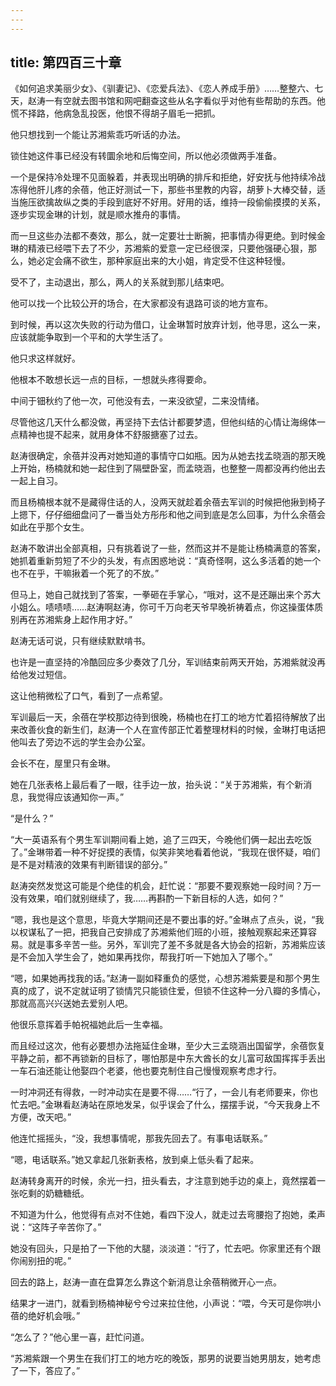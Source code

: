 ```yaml
---
---
---
```

title: 第四百三十章
---




《如何追求美丽少女》、《驯妻记》、《恋爱兵法》、《恋人养成手册》……整整六、七天，赵涛一有空就去图书馆和网吧翻查这些从名字看似乎对他有些帮助的东西。他慌不择路，他病急乱投医，他恨不得胡子眉毛一把抓。

他只想找到一个能让苏湘紫乖巧听话的办法。

锁住她这件事已经没有转圜余地和后悔空间，所以他必须做两手准备。

一个是保持冷处理不见面躲着，并表现出明确的排斥和拒绝，好安抚与他持续冷战冻得他肝儿疼的余蓓，他正好测试一下，那些书里教的内容，胡萝卜大棒交替，适当施压欲擒故纵之类的手段到底好不好用。好用的话，维持一段偷偷摸摸的关系，逐步实现金琳的计划，就是顺水推舟的事情。

而一旦这些办法都不奏效，那么，就一定要壮士断腕，把事情办得更绝。到时候金琳的精液已经喂下去了不少，苏湘紫的爱意一定已经很深，只要他强硬心狠，那么，她必定会痛不欲生，那种家庭出来的大小姐，肯定受不住这种轻慢。

受不了，主动退出，那么，两人的关系就到那儿结束吧。

他可以找一个比较公开的场合，在大家都没有退路可谈的地方宣布。

到时候，再以这次失败的行动为借口，让金琳暂时放弃计划，他寻思，这么一来，应该就能争取到一个平和的大学生活了。

他只求这样就好。

他根本不敢想长远一点的目标，一想就头疼得要命。

中间于钿秋约了他一次，可他没有去，一来没欲望，二来没情绪。

尽管他这几天什么都没做，再坚持下去估计都要梦遗，但他纠结的心情让海绵体一点精神也提不起来，就用身体不舒服搪塞了过去。

赵涛很确定，余蓓并没再对她知道的事情守口如瓶。因为从她去找孟晓涵的那天晚上开始，杨楠就和她一起住到了隔壁卧室，而孟晓涵，也整整一周都没再约他出去一起上自习。

而且杨楠根本就不是藏得住话的人，没两天就趁着余蓓去军训的时候把他揪到椅子上摁下，仔仔细细盘问了一番当处方彤彤和他之间到底是怎么回事，为什么余蓓会如此在乎那个女生。

赵涛不敢讲出全部真相，只有挑着说了一些，然而这并不是能让杨楠满意的答案，她抓着重新剪短了不少的头发，有点困惑地说：“真奇怪啊，这么多活着的她一个也不在乎，干嘛揪着一个死了的不放。”

但马上，她自己就找到了答案，一拳砸在手掌心，“哦对，这不是还蹦出来个苏大小姐么。啧啧啧……赵涛啊赵涛，你可千万向老天爷早晚祈祷着点，你这操蛋体质别再在苏湘紫身上起作用才好。”

赵涛无话可说，只有继续默默啃书。

也许是一直坚持的冷酷回应多少奏效了几分，军训结束前两天开始，苏湘紫就没再给他发过短信。

这让他稍微松了口气，看到了一点希望。

军训最后一天，余蓓在学校那边待到很晚，杨楠也在打工的地方忙着招待解放了出来改善伙食的新生们，赵涛一个人在宣传部正忙着整理材料的时候，金琳打电话把他叫去了旁边不远的学生会办公室。

会长不在，屋里只有金琳。

她在几张表格上最后看了一眼，往手边一放，抬头说：“关于苏湘紫，有个新消息，我觉得应该通知你一声。”

“是什么？”

“大一英语系有个男生军训期间看上她，追了三四天，今晚他们俩一起出去吃饭了。”金琳带着一种不好捉摸的表情，似笑非笑地看着他说，“我现在很怀疑，咱们是不是对精液的效果有判断错误的部分。”

赵涛突然发觉这可能是个绝佳的机会，赶忙说：“那要不要观察她一段时间？万一没有效果，咱们就别继续了，我……再斟酌一下新目标的人选，如何？”

“嗯，我也是这个意思，毕竟大学期间还是不要出事的好。”金琳点了点头，说，“我以权谋私了一把，把我自己安排成了苏湘紫他们班的小班，接触观察起来还算容易。就是事多辛苦一些。另外，军训完了差不多就是各大协会的招新，苏湘紫应该是不会加入学生会了，她如果再找你，帮我打听一下她加入了哪个。”

“嗯，如果她再找我的话。”赵涛一副如释重负的感觉，心想苏湘紫要是和那个男生真的成了，说不定就证明了锁情咒只能锁住爱，但锁不住这种一分八瓣的多情心，那就高高兴兴送她去爱别人吧。

他很乐意挥着手帕祝福她此后一生幸福。

而且经过这次，他有必要想办法拖延住金琳，至少大三孟晓涵出国留学，余蓓恢复平静之前，都不再锁新的目标了，哪怕那是中东大酋长的女儿富可敌国挥挥手丢出一车石油还能让他娶四个老婆，他也要克制住自己慢慢观察考虑才行。

一时冲洞还有得救，一时冲动实在是要不得……“行了，一会儿有老师要来，你也忙去吧。”金琳看赵涛站在原地发呆，似乎误会了什么，摆摆手说，“今天我身上不方便，改天吧。”

他连忙摇摇头，“没，我想事情呢，那我先回去了。有事电话联系。”

“嗯，电话联系。”她又拿起几张新表格，放到桌上低头看了起来。

赵涛转身离开的时候，余光一扫，扭头看去，才注意到她手边的桌上，竟然摆着一张吃剩的奶糖糖纸。

不知道为什么，他觉得有点对不住她，看四下没人，就走过去弯腰抱了抱她，柔声说：“这阵子辛苦你了。”

她没有回头，只是拍了一下他的大腿，淡淡道：“行了，忙去吧。你家里还有个跟你闹别扭的呢。”

回去的路上，赵涛一直在盘算怎么靠这个新消息让余蓓稍微开心一点。

结果才一进门，就看到杨楠神秘兮兮过来拉住他，小声说：“喂，今天可是你哄小蓓的绝好机会哦。”

“怎么了？”他心里一喜，赶忙问道。

“苏湘紫跟一个男生在我们打工的地方吃的晚饭，那男的说要当她男朋友，她考虑了一下，答应了。”